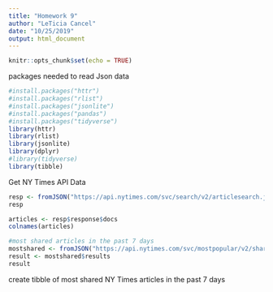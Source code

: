 ```yaml
---
title: "Homework 9"
author: "LeTicia Cancel"
date: "10/25/2019"
output: html_document
---
```


```r
knitr::opts_chunk$set(echo = TRUE)
```

packages needed to read Json data
```r
#install.packages("httr")
#install.packages("rlist")
#install.packages("jsonlite")
#install.packages("pandas")
#install.packages("tidyverse")
library(httr)
library(rlist)
library(jsonlite)
library(dplyr)
#library(tidyverse)
library(tibble)
```


Get NY Times API Data
```r
resp <- fromJSON("https://api.nytimes.com/svc/search/v2/articlesearch.json?q=Health & Fitness&api-key=AaGWMk26ENauEAKi4AkuhANfJ9PWSGoo")
resp

articles <- resp$response$docs
colnames(articles)

#most shared articles in the past 7 days
mostshared <- fromJSON("https://api.nytimes.com/svc/mostpopular/v2/shared/7.json?api-key=AaGWMk26ENauEAKi4AkuhANfJ9PWSGoo")
result <- mostshared$results
result
```


create tibble of most shared NY Times articles in the past 7 days
```r

```

